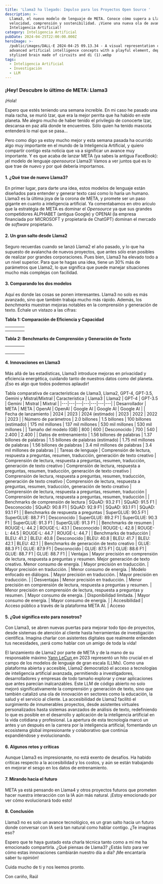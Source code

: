 ```yaml
---
title: 'Llama3 ha llegado: Impulso para los Proyectos Open Source '
description: >-
  Llama3, el nuevo modelo de lenguaje de META. Conoce cómo supera a Llama2 en
  velocidad, comprensión y sostenibilidad. ¡Viene una nueva ola de avances en
  Inteligencia Artificial!
category: Inteligencia Artificial
pubDate: 2024-04-25T22:00:00.000Z
heroImage: >-
  /public/images/DALL·E 2024-04-25 09.13.34 - A visual representation combining
  advanced artificial intelligence concepts with a playful element, depicting a
  stylized brain made of circuits and di (1).webp
tags:
  - Inteligencia Artificial
  - Investigación
  - LLM
---
```


### **¡Hey! Descubre lo último de META: Llama3**

¡Hola!

Espero que estés teniendo una semana increíble. En mi caso he pasado una mala racha, se murió Izar, que era la mejor perrita que ha habido en este planeta. Me alegro mucho de haber tenido el privilegio de conocerte Izar, descansa en paz allá donde te encuentres. Sólo quien ha tenido mascota entenderá lo mal que se pasa...

Pero como digo ya estoy mucho mejor y esta semana pasada ha ocurrido algo muy importante en el mundo de la Inteligencia Artificial, y quiero compartir contigo esta noticia que va a significar un avance muy importante. Y es que acaba de lanzar META (ya sabes la antigua FaceBook): ¡el modelo de lenguaje *opensource* Llama3! Vamos a ver juntos qué es lo que trae de nuevo y por qué debería importarnos.

#### **1. ¿Qué trae de nuevo Llama3?**

En primer lugar, para darte una idea, estos modelos de lenguaje están diseñados para entender y generar texto casi como lo haría un humano. Llama3 es la última joya de la corona de META, y promete ser un paso gigante en cuanto a inteligencia artificial. Ya comentabamos en otro arículo que la estratégia de META es dominar el *Opensource* ya que sus grandes competidores ALPHABET (antigua Google) y OPENAI (la empresa financiada por MICROSOFT y propietaria de ChatGPT) dominan el mercado de *software* propietario.

#### **2. Un gran salto desde Llama2**

Seguro recuerdas cuando se lanzó Llama2 el año pasado, y lo que ha supuesto de avalancha de nuevos proyectos, que antes sólo eran posibles de realizar por grandes corporaciones. Pues bien, Llama3 ha elevado todo a un nivel superior. Para que te hagas una idea, tiene un 30% más de parámetros que Llama2, lo que significa que puede manejar situaciones mucho más complejas con facilidad.

#### **3. Comparando los dos modelos**

Aquí es donde las cosas se ponen interesantes. Llama3 no solo es más avanzado, sino que también trabaja mucho más rápido. Además, los *benchmarks* muestran mejoras notables en la comprensión y generación de texto. Échale un vistazo a las cifras:

**Tabla 1: Comparación de Eficiencia y Capacidad**

|   |   |   |   |
| - | - | - | - |
|   |   |   |   |
|   |   |   |   |

**Tabla 2: Benchmarks de Comprensión y Generación de Texto**

|   |   |   |   |
| - | - | - | - |
|   |   |   |   |
|   |   |   |   |
|   |   |   |   |
|   |   |   |   |

#### **4. Innovaciones en Llama3**

Más allá de las estadísticas, Llama3 introduce mejoras en privacidad y eficiencia energética, cuidando tanto de nuestros datos como del planeta. ¡Eso es algo que todos podemos aplaudir!

Tabla comparativa de características de Llama3, Llama2, GPT-4, GPT-3.5, Gemini y Mistral/Mixtral
\| Característica | Llama3 | Llama2 | GPT-4 | GPT-3.5 | Gemini | Mistral | Mixtral |
\|---|---|---|---|---|---|---|
\| Desarrollador | META | META | OpenAI | OpenAI | Google AI | Google AI | Google AI |
\| Fecha de lanzamiento | 2024 | 2023 | 2024 (estimado) | 2023 | 2022 | 2022 | 2023 |
\| Número de parámetros | 2.0 billones | 1.5 billones | 100 billones (estimado) | 175 mil millones | 137 mil millones | 530 mil millones | 530 mil millones |
\| Tamaño del modelo (GB) | 800 | 600 | Desconocido | 700 | 540 | 2.400 | 2.400 |
\| Datos de entrenamiento | 1.56 billones de palabras | 1.37 billones de palabras | 1.5 billones de palabras (estimado) | 1.75 mil millones de palabras | 1.56 billones de palabras | 3.4 mil millones de palabras | 3.4 mil millones de palabras |
\| Tareas de lenguaje | Comprensión de lectura, respuesta a preguntas, resumen, traducción, generación de texto creativo | Comprensión de lectura, respuesta a preguntas, resumen, traducción, generación de texto creativo | Comprensión de lectura, respuesta a preguntas, resumen, traducción, generación de texto creativo | Comprensión de lectura, respuesta a preguntas, resumen, traducción, generación de texto creativo | Comprensión de lectura, respuesta a preguntas, resumen, traducción, generación de texto creativo | Comprensión de lectura, respuesta a preguntas, resumen, traducción | Comprensión de lectura, respuesta a preguntas, resumen, traducción |
\| Benchmarks de comprensión de lectura | SQuAD: 93.2 F1 | SQuAD: 91.5 F1 | Desconocido | SQuAD: 90.8 F1 | SQuAD: 92.9 F1 | SQuAD: 93.1 F1 | SQuAD: 93.1 F1 |
\| Benchmarks de respuesta a preguntas | SuperGLUE: 90.5 F1 | SuperGLUE: 88.7 F1 | Desconocido | SuperGLUE: 89.2 F1 | SuperGLUE: 90.3 F1 | SuperGLUE: 91.3 F1 | SuperGLUE: 91.3 F1 |
\| Benchmarks de resumen | ROUGE-L: 44.2 | ROUGE-L: 43.1 | Desconocido | ROUGE-L: 42.8 | ROUGE-L: 44.5 | ROUGE-L: 44.7 | ROUGE-L: 44.7 |
\| Benchmarks de traducción | BLEU: 41.2 | BLEU: 40.8 | Desconocido | BLEU: 40.8 | BLEU: 41.7 | BLEU: 42.1 | BLEU: 42.1 |
\| Benchmarks de generación de texto creativo | GLUE: 88.3 F1 | GLUE: 87.9 F1 | Desconocido | GLUE: 87.5 F1 | GLUE: 88.6 F1 | GLUE: 88.7 F1 | GLUE: 88.7 F1 |
\| Ventajas | Mayor precisión en comprensión de lectura, respuesta a preguntas y resumen. Mejor generación de texto creativo. Menor consumo de energía. | Mayor precisión en traducción. | Mayor precisión en traducción. | Menor consumo de energía. | Modelo enfocado en diálogos. | Mayor precisión en traducción. | Mayor precisión en traducción. |
\| Desventajas | Menor precisión en traducción. | Menor precisión en comprensión de lectura, respuesta a preguntas y resumen. | Menor precisión en comprensión de lectura, respuesta a preguntas y resumen. | Mayor consumo de energía. | Disponibilidad limitada. | Mayor consumo de energía. | Mayor consumo de energía. |
\| Accesibilidad | Acceso público a través de la plataforma META AI. | Acceso

#### **5. ¿Qué significa esto para nosotros?**

Con Llama3, se abren nuevas puertas para mejorar todo tipo de proyectos, desde sistemas de atención al cliente hasta herramientas de investigación científica. Imagina charlar con asistentes digitales que realmente entienden tus necesidades, ¡será como hablar con un amigo de toda la vida!

El lanzamiento de Llama2 por parte de META y de la mano de su responsable máximo [Yann LeCun ](https://es.wikipedia.org/wiki/Yann_LeCun "Yann LeCun")en 2023 representó un hito crucial en el campo de los modelos de lenguaje de gran escala (LLMs). Como una plataforma abierta y accesible, Llama2 democratizó el acceso a tecnologías de inteligencia artificial avanzada, permitiendo a investigadores, desarrolladores y empresas de todo tamaño explorar y crear aplicaciones que antes parecían inalcanzables. Este LLM de código abierto no solo mejoró significativamente la comprensión y generación de texto, sino que también catalizó una ola de innovación en sectores como la educación, la salud y el servicio al cliente. La accesibilidad de Llama2 facilitó el surgimiento de innumerables proyectos, desde asistentes virtuales personalizados hasta sistemas avanzados de análisis de texto, redefiniendo lo que es posible en el desarrollo y aplicación de la inteligencia artificial en la vida cotidiana y profesional. La apertura de esta tecnología marcó un antes y un después en la carrera por la inteligencia artificial, fomentando un ecosistema global impresionante y colaborativo que continúa expandiéndose y evolucionando.

#### **6. Algunos retos y críticas**

Aunque Llama3 es impresionante, no está exento de desafíos. Ha habido críticas respecto a la accesibilidad y los costos, y aún se están trabajando en mejorar el sesgo en los datos de entrenamiento.

#### **7. Mirando hacia el futuro**

META ya está pensando en Llama4 y otros proyectos futuros que prometen hacer nuestra interacción con la IA aún más natural. ¡Estoy emocionado por ver cómo evolucionará todo esto!

#### **8. Conclusión**

Llama3 no es solo un avance tecnológico, es un gran salto hacia un futuro donde conversar con IA será tan natural como hablar contigo. ¿Te imaginas eso?

Espero que te haya gustado esta charla técnica tanto como a mí me ha emocionado compartirla. ¿Qué piensas de Llama3? ¿Estás listo para ver cómo estas innovaciones cambiarán nuestro día a día? ¡Me encantaría saber tu opinión!

Cuida mucho de ti y nos leemos pronto.

Con cariño, Raúl
